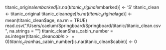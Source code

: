 
titanic_original$embarked[is.na(titanic_original$embarked)] <- 'S'
titanic_clean <- titanic_original
titanic_clean$age[is.na(titanic_original$age)] <- mean(titanic_clean$age, na.rm = TRUE)
read.csv("/Users/caelum/Springboard/Springboard/titanic/titanic_clean.csv", na.strings = "")
titanic_clean$has_cabin_number = as.integer(titanic_clean$cabin >= 0)
titanic_clean$has_cabin_number[is.na(titanic_clean$cabin)] <- 0